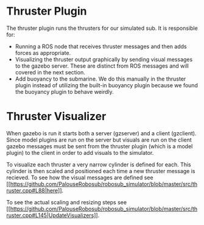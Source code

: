 # Thruster Plugin
The thruster plugin runs the thrusters for our simulated sub. It is responsible for:
  * Running a ROS node that receives thruster messages and then adds forces as appropriate.
  * Visualizing the thruster output graphically by sending visual messages to the gazebo server. These are distinct from ROS messages and will covered in the next section.
  * Add buoyancy to the submarine. We do this manually in the thruster plugin instead of utilizing the built-in buoyancy plugin because we found the buoyancy plugin to behave weirdly.

# Thruster Visualizer
When gazebo is run it starts both a server (gzserver) and a client (gzclient). Since model plugins are run on the server but visuals are run on the client gazebo messages must be sent from the thruster plugin (which is a model plugin) to the client in order to add visuals to the simulator.

To visualize each thruster a very narrow cylinder is defined for each. This cylinder is then scaled and positioned each time a new thruster message is recieved. To see how the visual messages are defined see [[https://github.com/PalouseRobosub/robosub_simulator/blob/master/src/thruster.cpp#L88|here]].

To see the actual scaling and resizing steps see [[https://github.com/PalouseRobosub/robosub_simulator/blob/master/src/thruster.cpp#L145|UpdateVisualizers]].